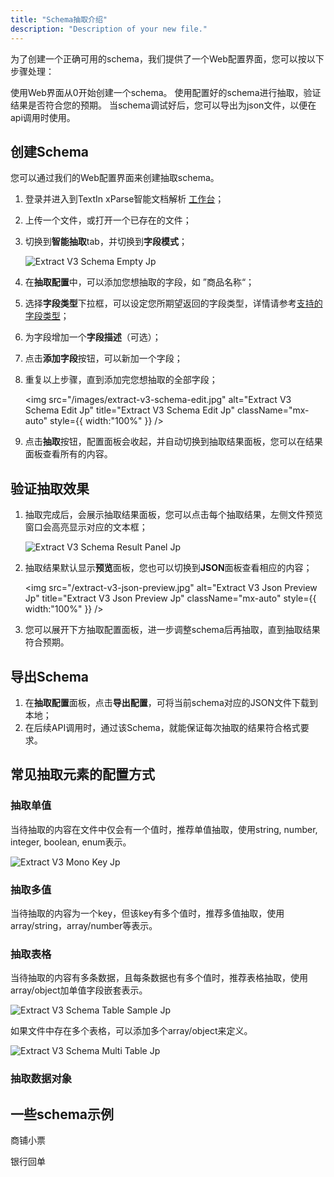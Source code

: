 ```yaml
---
title: "Schema抽取介绍"
description: "Description of your new file."
---
```


为了创建一个正确可用的schema，我们提供了一个Web配置界面，您可以按以下步骤处理：

<Steps>
  <Step title="创建Schema">
    使用Web界面从0开始创建一个schema。
  </Step>
  <Step title="验证抽取效果">
    使用配置好的schema进行抽取，验证结果是否符合您的预期。
  </Step>
  <Step title="导出Schema">
    当schema调试好后，您可以导出为json文件，以便在api调用时使用。
  </Step>
</Steps>

## 创建Schema

您可以通过我们的Web配置界面来创建抽取schema。

1. 登录并进入到TextIn xParse智能文档解析 [工作台](https://www.textin.com/console/recognition/robot_markdown?service=pdf_to_markdown)；
2. 上传一个文件，或打开一个已存在的文件；
3. 切换到**智能抽取**tab，并切换到**字段模式**；

   ![Extract V3 Schema Empty Jp](/images/extract-v3-schema-empty.jpg)
4. 在**抽取配置**中，可以添加您想抽取的字段，如 ”商品名称“；
5. 选择**字段类型**下拉框，可以设定您所期望返回的字段类型，详情请参考[支持的字段类型](https://docs.textin.com/xparse/extract-v3#json-schema-%E6%94%AF%E6%8C%81%E7%9A%84%E5%AD%97%E6%AE%B5%E7%B1%BB%E5%9E%8B)；
6. 为字段增加一个**字段描述**（可选）；
7. 点击**添加字段**按钮，可以新加一个字段；
8. 重复以上步骤，直到添加完您想抽取的全部字段；

   <img
     src="/images/extract-v3-schema-edit.jpg"
     alt="Extract V3 Schema Edit Jp"
     title="Extract V3 Schema Edit Jp"
     className="mx-auto"
     style={{ width:"100%" }}
   />
9. 点击**抽取**按钮，配置面板会收起，并自动切换到抽取结果面板，您可以在结果面板查看所有的内容。

## 验证抽取效果

1. 抽取完成后，会展示抽取结果面板，您可以点击每个抽取结果，左侧文件预览窗口会高亮显示对应的文本框；

   ![Extract V3 Schema Result Panel Jp](/images/extract-v3-schema-result-panel.jpg)
2. 抽取结果默认显示**预览**面板，您也可以切换到**JSON**面板查看相应的内容；

   <img
     src="/extract-v3-json-preview.jpg"
     alt="Extract V3 Json Preview Jp"
     title="Extract V3 Json Preview Jp"
     className="mx-auto"
     style={{ width:"100%" }}
   />
3. 您可以展开下方抽取配置面板，进一步调整schema后再抽取，直到抽取结果符合预期。

## 导出Schema

1. 在**抽取配置**面板，点击**导出配置**，可将当前schema对应的JSON文件下载到本地；
2. 在后续API调用时，通过该Schema，就能保证每次抽取的结果符合格式要求。

## 常见抽取元素的配置方式

### 抽取单值

当待抽取的内容在文件中仅会有一个值时，推荐单值抽取，使用string, number, integer, boolean, enum表示。

![Extract V3 Mono Key Jp](/images/extract-v3-mono-key.jpg)

### 抽取多值

当待抽取的内容为一个key，但该key有多个值时，推荐多值抽取，使用array/string，array/number等表示。

### 抽取表格

当待抽取的内容有多条数据，且每条数据也有多个值时，推荐表格抽取，使用array/object加单值字段嵌套表示。

![Extract V3 Schema Table Sample Jp](/images/extract-v3-schema-table-sample.jpg)

如果文件中存在多个表格，可以添加多个array/object来定义。

![Extract V3 Schema Multi Table Jp](/images/extract-v3-schema-multi-table.jpg)

### 抽取数据对象

## 一些schema示例

商铺小票

银行回单